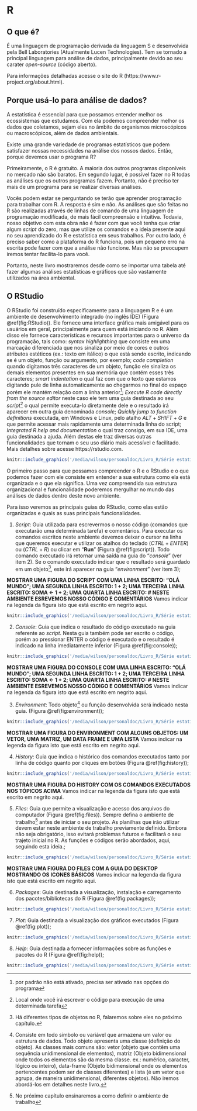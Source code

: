 # R


## O que é?

É uma linguagem de programação derivada da linguagem S e desenvolvida pela Bell Laboratories (Atualmente Lucen Technologies). Tem se tornado a principal linguagem para análise de dados, principalmente devido ao seu carater *open-source* (código aberto).

Para informações detalhadas acesse o site do R (https://www.r-project.org/about.html).


## Porque usá-lo para análise de dados?

A estatística é essencial para que possamos entender melhor os ecossistemas que estudamos. Com ela podemos compreender melhor os dados que coletamos, sejam eles no âmbito de organismos microscópicos ou macroscópicos, além de dados ambientais. 

Existe uma grande variedade de programas estatísticos que podem satisfazer nossas necessidades na análise dos nossos dados. Então, porque devemos usar o programa R?

Primeiramente, o R é gratuito. A maioria dos outros programas disponíveis no mercado não são baratos. Em segundo lugar, é possível fazer no R todas as análises que os outros programas fazem. Portanto, não é preciso ter mais de um programa para se realizar diversas análises. 

Vocês podem estar se perguntando se terão que aprender programação para trabalhar com R. A resposta é sim e não. As análises que são feitas no R são realizadas através de linhas de comando de uma linguagem de programação modificada, de mais fácil compreensão e intuítiva. Todavia, nosso objetivo com esta obra não é fazer com que você tenha que criar algum *script* do zero, mas que utilize os comandos e a ideia presente aqui no seu aprendizado do R e estatística em seus trabalhos. Por outro lado, é preciso saber como a plataforma do R funciona, pois um pequeno erro na escrita pode fazer com que a análise não funcione. Mas não se preocupem iremos tentar facilita-lo para você.

Portanto, neste livro mostraremos desde como se importar uma tabela até fazer algumas análises estatísticas e gráficos que são vastamente utilizados na área ambiental.


## O RStudio

O RStudio foi construído especificamente para a linguagem R e é um ambiente de desenvolvimento integrado (no inglês IDE) (Figura \@ref(fig:RStudio)). Ele fornece uma interface gráfica mais amigável para os usuários em geral, principalmente para quem está iniciando no R. Além disso ele fornece características e recursos importantes para o universo da programação, tais como: *syntax highlighthing* que consiste em uma marcação diferenciada que nos sinaliza por meio de cores e outros atributos estéticos (ex.: texto em itálico) o que está sendo escrito, indicando se é um objeto, função ou argumento, por exemplo; *code completion* quando digitamos três caracteres de um objeto, função ele sinaliza os demais elementos presentes em sua memória que contém esses três caracteres; *smart indentation* o qual faz com que o texto que estamos digitando pule de linha automaticamente ao chegarmos no final do espaço porém ele mantém relação com a linha anterior^[por padrão não está ativado, precisa ser ativado nas opções do programa]; *Execute R code directly from the source editor* neste caso ele tem uma guia destinada ao seu *script*^[Local onde você irá escrever o código para execução de uma determinada tarefa] o qual permite executa-lo diretamente dele e o resultado irá aparecer em outra guia denominada *console*; *Quickly jump to function definitions* executada, em Windows e Linux, pelo atalho $ALT + SHIFT + G$ e que permite acessar mais rapidamente uma determinada linha do script; *Integrated R help and documentation* o qual traz consigo, em sua IDE, uma guia destinada a ajuda. Além destas ele traz diversas outras funcionalidades que tornam o seu uso diário mais acessível e facilitado. Mais detalhes sobre acesse https://rstudio.com. 

```r
knitr::include_graphics('/media/wilson/personaldoc/Livro_R/Série estatística passo a passo em excel e R/livroR-1.0/docs/livroR-1.0_files/figures print/RStudio.png')
```


O primeiro passo para que possamos compreender o R e o RStudio e o que podemos fazer com ele consiste em entender a sua estrutura como ela está organizada e o que ela significa. Uma vez compreendida sua estrutura organizacional e funcionalidade poderemos mergulhar no mundo das análises de dados dentro deste novo ambiente.


Para isso veremos as principais guias do RStudio, como elas estão organizadas e quais as suas principais funcionalidades.


1. *Script*: Guia utilizada para escrevermos o nosso código (comandos que executarão uma determinada tarefa) e comentários. Para executar os comandos escritos neste ambiente devemos deixar o cursor na linha que queremos executar e utilizar os atalhos do teclado $(CTRL + ENTER)$ ou $(CTRL + R)$ ou clicar em "**Run**" (Figura \@ref(fig:script)). Todo comando executado irá retornar uma saída na guia do "*console*" (ver item 2). Se o comando executado indicar que o resultado será guardado em um objeto^[Há diferentes tipos de objetos no R, falaremos sobre eles no próximo capítulo.], este irá aparecer na guia "*environment*" (ver item 3);

**MOSTRAR UMA FIGURA DO SCRIPT COM UMA LINHA ESCRITO: "OLÁ MUNDO"; UMA SEGUNDA LINHA ESCRITO: 1 + 2; UMA TERCEIRA LINHA ESCRITO: SOMA <- 1 + 2; UMA QUARTA LINHA ESCRITO: # NESTE AMBIENTE ESREVEMOS NOSSO CÓDIGO E COMENTÁRIOS** Vamos indicar na legenda da figura isto que está escrito em negrito aqui.

```r
knitr::include_graphics('/media/wilson/personaldoc/Livro_R/Série estatística passo a passo em excel e R/livroR-1.0/docs/livroR-1.0_files/figures print/script.png')
```


2. *Console*: Guia que indica o resultado do código executado na guia referente ao *script*. Nesta guia também pode ser escrito o código, porém ao pressionar ENTER o código é executado e o resultado é indicado na linha imediatamente inferior (Figura \@ref(fig:console));

```r
knitr::include_graphics('/media/wilson/personaldoc/Livro_R/Série estatística passo a passo em excel e R/livroR-1.0/docs/livroR-1.0_files/figures print/console.png')
```

**MOSTRAR UMA FIGURA DO CONSOLE COM UMA LINHA ESCRITO: "OLÁ MUNDO"; UMA SEGUNDA LINHA ESCRITO: 1 + 2; UMA TERCEIRA LINHA ESCRITO: SOMA <- 1 + 2; UMA QUARTA LINHA ESCRITO: # NESTE AMBIENTE ESREVEMOS NOSSO CÓDIGO E COMENTÁRIOS** Vamos indicar na legenda da figura isto que está escrito em negrito aqui.


3. *Environment*: Todo objeto^[Consiste em todo simbolo ou variável que armazena um valor ou estrutura de dados. Todo objeto apresenta uma classe (definição do objeto). As classes mais comuns são: vetor (objeto que contêm uma sequência unidimensional de elementos), matriz (Objeto bidimensional onde todos os elementos são da mesma classe. ex.: numérico, caracter, lógico ou inteiro), data-frame (Objeto bidimensional onde os elementos pertencentes podem ser de classes diferentes) e lista (é um vetor que agrupa, de maneira unidimensional, diferentes objetos). Não iremos abordá-los em detalhes neste livro.] ou função desenvolvida será indicado nesta guia. (Figura \@ref(fig:environment));

```r
knitr::include_graphics('/media/wilson/personaldoc/Livro_R/Série estatística passo a passo em excel e R/livroR-1.0/docs/livroR-1.0_files/figures print/environment.png')
```

**MOSTRAR UMA FIGURA DO ENVIRONMENT COM ALGUNS OBJETOS: UM VETOR, UMA MATRIZ, UM DATA FRAME E UMA LISTA** Vamos indicar na legenda da figura isto que está escrito em negrito aqui.


4. *History*: Guia que indica o histórico dos comandos executados tanto por linha de código quanto por cliques em botões (Figura \@ref(fig:history));

```r
knitr::include_graphics('/media/wilson/personaldoc/Livro_R/Série estatística passo a passo em excel e R/livroR-1.0/docs/livroR-1.0_files/figures print/history.png')
```

**MOSTRAR UMA FIGURA DO HISTORY COM OS COMANDOS EXECUTADOS NOS TÓPICOS ACIMA** Vamos indicar na legenda da figura isto que está escrito em negrito aqui.


5. *Files*: Guia que permite a visualização e acesso dos arquivos do computador (Figura \@ref(fig:files)). Sempre defina o ambiente de trabalho^[No próximo capítulo ensinaremos a como definir o ambiente de trabalho] antes de iniciar o seu projeto. As planilhas que irão utilizar devem estar neste ambiente de trabalho previamente definido. Embora não seja obrigatório, isso evitará problemas futuros e facilitará o seu trajeto inicial no R. As funções e códigos serão abordados, aqui, seguindo esta ideia.;

```r
knitr::include_graphics('/media/wilson/personaldoc/Livro_R/Série estatística passo a passo em excel e R/livroR-1.0/docs/livroR-1.0_files/figures print/files.png')
```


**MOSTRAR UMA FIGURA DO FILES COM A GUIA DO DESKTOP MOSTRANDO OS ICONES BÁSICOS** Vamos indicar na legenda da figura isto que está escrito em negrito aqui.


6. *Packages*: Guia destinada a visualização, instalação e carregamento dos pacotes/bibliotecas do R (Figura \@ref(fig:packages));

```r
knitr::include_graphics('/media/wilson/personaldoc/Livro_R/Série estatística passo a passo em excel e R/livroR-1.0/docs/livroR-1.0_files/figures print/packages.png')
```


7. *Plot*: Guia destinada a visualização dos gráficos executados (Figura \@ref(fig:plot));

```r
knitr::include_graphics('/media/wilson/personaldoc/Livro_R/Série estatística passo a passo em excel e R/livroR-1.0/docs/livroR-1.0_files/figures print/plot.png')
```


8. *Help*: Guia destinada a fornecer informações sobre as funções e pacotes do R (Figura \@ref(fig:help));

```r
knitr::include_graphics('/media/wilson/personaldoc/Livro_R/Série estatística passo a passo em excel e R/livroR-1.0/docs/livroR-1.0_files/figures print/help.png')
```
